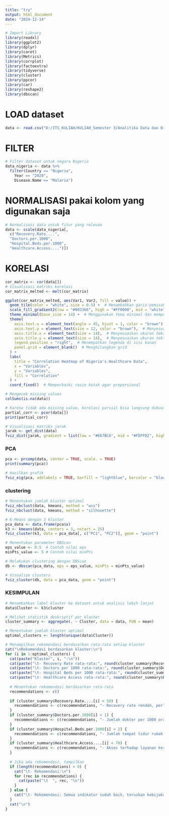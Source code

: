 ---
title: "try"
output: html_document
date: "2024-12-14"
---
```{r}
# Import Library
library(readxl) 
library(ggplot2) 
library(dplyr)
library(caret)
library(Metrics)
library(corrplot)
library(factoextra)
library(tidyverse)
library(cluster)
library(ppcor) 
library(car) 
library(reshape2)
library(dbscan)
``` 

# LOAD dataset
```{r}
data <- read.csv("D:/ITS_KULIAH/KULIAH_Semester 3/Analitika Data dan Diagnostik/FP_ADD/Global Health Statistics.csv")
```


# FILTER
```{r}
# Filter dataset untuk negara Nigeria
data_nigeria <- data %>%
  filter(Country == "Nigeria", 
    Year == "2024", 
    Disease.Name == "Malaria")
```


# NORMALISASI pakai kolom yang digunakan saja
```{r}
# Normalisasi data untuk fitur yang relevan
data <- scale(data_nigeria[, 
  c("Recovery.Rate....",
  "Doctors.per.1000",
  "Hospital.Beds.per.1000", 
  "Healthcare.Access....")])
```

# KORELASI
```{r}
cor_matrix <- cor(data[])
# Visualisasi matriks korelasi
cor_matrix_melted <- melt(cor_matrix)

ggplot(cor_matrix_melted, aes(Var1, Var2, fill = value)) + 
  geom_tile(color = "white", size = 0.5) +  # Menambahkan garis pemisah antar kotak
  scale_fill_gradient2(low = "#003366", high = "#FF0000", mid = "white", midpoint = 0, limit = c(-1, 1)) + 
  theme_minimal(base_size = 14) +  # Menggunakan tema minimal dan memperbesar ukuran font
  theme(
    axis.text.x = element_text(angle = 45, hjust = 1, color = "brown"),  # Label miring dan warna merah
    axis.text.y = element_text(size = 12, color = "brown"),  # Menyesuaikan ukuran teks pada sumbu Y dan warna
    axis.title.x = element_text(size = 14),  # Menyesuaikan ukuran teks judul sumbu X
    axis.title.y = element_text(size = 14),  # Menyesuaikan ukuran teks judul sumbu Y
    legend.position = "right",  # Menempatkan legenda di sisi kanan
    panel.grid = element_blank()  # Menghilangkan grid
  ) + 
  labs(
    title = "Correlation Heatmap of Nigeria's Healthcare Data", 
    x = "Variables", 
    y = "Variables", 
    fill = "Correlation"
  ) + 
  coord_fixed()  # Memperbaiki rasio kotak agar proporsional
```

```{r}
# Mengecek missing values
colSums(is.na(data))

# Karena tidak ada missing value, korelasi parsial bisa langsung dibuat
partial_corr <- pcor(data[])
print(partial_corr)
```

```{r}
# Visualisasi matriks jarak
jarak <- get_dist(data)
fviz_dist(jarak, gradient = list(low = "#667BC6", mid = "#FDFFD2", high = "#DA7297"))
```

### PCA
```{r}
pca <- prcomp(data, center = TRUE, scale. = TRUE)
print(summary(pca))

# Hasilkan grafik
fviz_eig(pca, addlabels = TRUE, barfill = "lightblue", barcolor = "black")
```


### clustering
```{r}
# Menentukan jumlah kluster optimal
fviz_nbclust(data, kmeans, method = "wss")
fviz_nbclust(data, kmeans, method = "silhouette")
```


```{r}
# K-Means dengan 3 kluster
pca_data <- data.frame(pca$x)
k3 <- kmeans(data, centers = 3, nstart = 25)
fviz_cluster(k3, data = pca_data[, c("PC1", "PC2")], geom = "point")

```

```{r}
# Menentukan parameter DBScan
eps_value <- 0.5  # Contoh nilai eps
minPts_value <- 5 # Contoh nilai minPts

# Melakukan clustering dengan DBScan
db <- dbscan(pca_data, eps = eps_value, minPts = minPts_value)

# Visualize clusters
fviz_cluster(db, data = pca_data, geom = "point")
```


### KESIMPULAN
```{r}
# Menambahkan label klaster ke dataset untuk analisis lebih lanjut
data$Cluster <- k3$cluster

# Melihat statistik deskriptif per klaster
cluster_summary <- aggregate(. ~ Cluster, data = data, FUN = mean)

# Menentukan jumlah klaster optimal
optimal_clusters <- length(unique(data$Cluster))

# Menampilkan rekomendasi berdasarkan rata-rata setiap klaster
cat("\nRekomendasi berdasarkan klaster:\n")
for (i in 1:optimal_clusters) {
  cat(paste("Klaster", i, ":\n"))
  cat(paste("\t- Recovery Rate rata-rata:", round(cluster_summary$Recovery.Rate....[i], 2), "%\n"))
  cat(paste("\t- Doctors per 1000 rata-rata:", round(cluster_summary$Doctors.per.1000[i], 2), "\n"))
  cat(paste("\t- Hospital Beds per 1000 rata-rata:", round(cluster_summary$Hospital.Beds.per.1000[i], 2), "\n"))
  cat(paste("\t- Healthcare Access rata-rata:", round(cluster_summary$Healthcare.Access....[i], 2), "%\n"))
  
  # Menentukan rekomendasi berdasarkan rata-rata
  recommendations <- c()
  
  if (cluster_summary$Recovery.Rate....[i] < 50) {
    recommendations <- c(recommendations, "- Recovery rate rendah, perlu peningkatan dalam akses pengobatan dan perawatan medis.")
  }
  if (cluster_summary$Doctors.per.1000[i] < 1) {
    recommendations <- c(recommendations, "- Jumlah dokter per 1000 orang rendah, perlu penambahan tenaga medis.")
  }
  if (cluster_summary$Hospital.Beds.per.1000[i] < 2) {
    recommendations <- c(recommendations, "- Jumlah tempat tidur rumah sakit per 1000 orang rendah, perlu investasi dalam fasilitas rumah sakit.")
  }
  if (cluster_summary$Healthcare.Access....[i] < 70) {
    recommendations <- c(recommendations, "- Akses terhadap layanan kesehatan terbatas, perlu pengembangan infrastruktur kesehatan.")
  }
  
  # Jika ada rekomendasi, tampilkan
  if (length(recommendations) > 0) {
    cat("\t- Rekomendasi:\n")
    for (rec in recommendations) {
      cat(paste("\t  ", rec, "\n"))
    }
  } else {
    cat("\t- Rekomendasi: Semua indikator sudah baik, teruskan kebijakan yang ada.\n")
  }
  cat("\n")
}
```